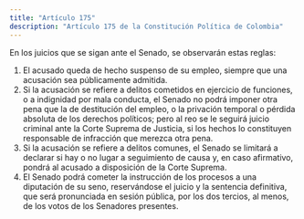 ```yaml
---
title: "Artículo 175"
description: "Artículo 175 de la Constitución Política de Colombia"
---
```


En los juicios que se sigan ante el Senado, se observarán estas reglas:

1. El acusado queda de hecho suspenso de su empleo, siempre que una acusación sea públicamente admitida.
2. Si la acusación se refiere a delitos cometidos en ejercicio de funciones, o a indignidad por mala conducta, el Senado no podrá imponer otra pena que la de destitución del empleo, o la privación temporal o pérdida absoluta de los derechos políticos; pero al reo se le seguirá juicio criminal ante la Corte Suprema de Justicia, si los hechos lo constituyen responsable de infracción que merezca otra pena.
3. Si la acusación se refiere a delitos comunes, el Senado se limitará a declarar si hay o no lugar a seguimiento de causa y, en caso afirmativo, pondrá al acusado a disposición de la Corte Suprema.
4. El Senado podrá cometer la instrucción de los procesos a una diputación de su seno, reservándose el juicio y la sentencia definitiva, que será pronunciada en sesión pública, por los dos tercios, al menos, de los votos de los Senadores presentes.
